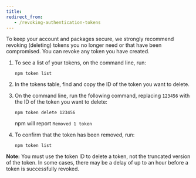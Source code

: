 ```yaml
---
title: 
redirect_from:
   - /revoking-authentication-tokens
---
```


To keep your account and packages secure, we strongly recommend revoking (deleting) tokens you no longer need or that have been compromised. You can revoke any token you have created.

1. To see a list of your tokens, on the command line, run:

   ```
   npm token list
   ```

2. In the tokens table, find and copy the ID of the token you want to delete.

3. On the command line, run the following command, replacing `123456` with the ID of the token you want to delete:

   ```
   npm token delete 123456
   ```

   npm will report `Removed 1 token`

4. To confirm that the token has been removed, run:

   ```
   npm token list
   ```

<Note>

**Note:** You must use the token ID to delete a token, not the truncated version of the token. In some cases, there may be a delay of up to an hour before a token is successfully revoked.

</Note>
